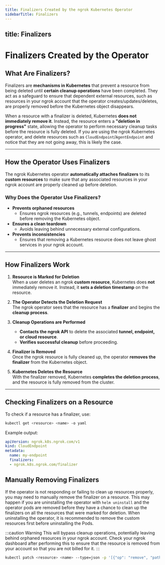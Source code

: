 ```yaml
---
title: Finalizers Created by the ngrok Kubernetes Operator
sidebarTitle: Finalizers
---
```


title: Finalizers
---

# Finalizers Created by the Operator

## What Are Finalizers?

Finalizers are **mechanisms in Kubernetes** that prevent a resource from being deleted until **certain cleanup operations** have been completed.
They act as a safeguard to ensure that dependent external resources, such as resources in your ngrok account that the operator creates/updates/deletes, are properly removed before the Kubernetes object disappears.

When a resource with a finalizer is deleted, Kubernetes **does not immediately remove it**.
Instead, the resource enters a **"deletion in progress"** state, allowing the operator to perform necessary cleanup tasks before the resource is fully deleted.
If you are using the ngrok Kubernetes operator, and delete resources such as `CloudEndpoint`/`AgentEndpoint` and notice that they are not going away, this is likely the case.

---

## How the Operator Uses Finalizers

The ngrok Kubernetes operator **automatically attaches finalizers** to its **custom resources** to make sure that any associated resources in your ngrok account are properly cleaned up before deletion.

### Why Does the Operator Use Finalizers?

- **Prevents orphaned resources**
  - Ensures ngrok resources (e.g., tunnels, endpoints) are deleted before removing the Kubernetes object.
- **Ensures a clean teardown**
  - Avoids leaving behind unnecessary external configurations.
- **Prevents inconsistencies**
  - Ensures that removing a Kubernetes resource does not leave ghost services in your ngrok account.

---

## How Finalizers Work

1. **Resource is Marked for Deletion**  
   When a user deletes an ngrok **custom resource**, Kubernetes does **not** immediately remove it.
   Instead, it **sets a deletion timestamp** on the resource.

2. **The Operator Detects the Deletion Request**  
   The ngrok operator sees that the resource has a **finalizer** and begins the **cleanup process**.

3. **Cleanup Operations are Performed**

   - **Contacts the ngrok API** to delete the associated **tunnel, endpoint, or cloud resource**.
   - **Verifies successful cleanup** before proceeding.

4. **Finalizer is Removed**  
   Once the ngrok resource is fully cleaned up, the operator **removes the finalizer** from the Kubernetes object.

5. **Kubernetes Deletes the Resource**  
   With the finalizer removed, Kubernetes **completes the deletion process**, and the resource is fully removed from the cluster.

---

## Checking Finalizers on a Resource

To check if a resource has a finalizer, use:

```bash
kubectl get <resource> <name> -o yaml
```

Example output:

```yaml
apiVersion: ngrok.k8s.ngrok.com/v1
kind: CloudEndpoint
metadata:
  name: my-endpoint
  finalizers:
  - ngrok.k8s.ngrok.com/finalizer
```

## Manually Removing Finalizers

If the operator is not responding or failing to clean up resources properly, you may need to manually remove the finalizer on a resource.
This may happen if you are uninstalling the operator with `helm uninstall` and the operator pods are removed before they have a chance to clean up the finalizers on all the resources that were
marked for deletion. When uninstalling the operator, it is recommended to remove the custom resources first before uninstalling the Pods.

:::caution Warning
This will bypass cleanup operations, potentially leaving behind orphaned resources in your ngrok account.
Check your ngrok dashboard after performing this to ensure that the resource is removed from your account so that you are not billed for it.
:::

```bash
kubectl patch <resource> <name> --type=json -p '[{"op": "remove", "path": "/metadata/finalizers"}]'
```
